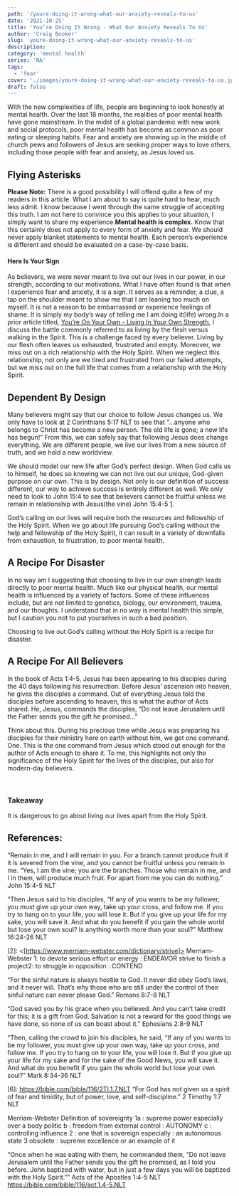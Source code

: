 ```yaml
---
path: '/youre-doing-it-wrong-what-our-anxiety-reveals-to-us'
date: '2021-10-25'
title: 'You’re Doing It Wrong - What Our Anxiety Reveals To Us'
author: 'Craig Booker'
slug: 'youre-doing-it-wrong-what-our-anxiety-reveals-to-us'
description:
category: 'mental health'
series: 'NA'
tags:
  - 'fear'
cover: './images/youre-doing-it-wrong-what-our-anxiety-reveals-to-us.jpg'
draft: false
---
```


With the new complexities of life, people are beginning to look honestly at mental health. Over the last 18 months, the realities of poor mental health have gone mainstream. In the midst of a global pandemic with new work and social protocols, poor mental health has become as common as poor eating or sleeping habits. Fear and anxiety are showing up in the middle of church pews and followers of Jesus are seeking proper ways to love others, including those people with fear and anxiety, as Jesus loved us.

## Flying Asterisks

**Please Note:**
There is a good possibility I will offend quite a few of my readers in this article. What I am about to say is quite hard to hear, much less admit. I know because I went through the same struggle of accepting this truth. I am not here to convince you this applies to your situation, I simply want to share my experience.**Mental health is complex.** Know that this certainly does not apply to every form of anxiety and fear. We should never apply blanket statements to mental health. Each person’s experience is different and should be evaluated on a case-by-case basis.

#### Here Is Your Sign

As believers, we were never meant to live out our lives in our power, in our strength, according to our motivations. What I have often found is that when I experience fear and anxiety, it is a sign. It serves as a reminder, a clue, a tap on the shoulder meant to show me that I am leaning too much on myself. It is not a reason to be embarrassed or experience feelings of shame. It is simply my body’s way of telling me I am doing it(life) wrong.In a prior article titled, [You’re On Your Own - Living In Your Own Strength]([https://www.craigbooker.com/youre-on-your-own-living-in-your-own-strength/]), I discuss the battle commonly referred to as living by the flesh versus walking in the Spirit. This is a challenge faced by every believer. Living by our flesh often leaves us exhausted, frustrated and empty. Moreover, we miss out on a rich relationship with the Holy Spirit. When we neglect this relationship, not only are we tired and frustrated from our failed attempts, but we miss out on the full life that comes from a relationship with the Holy Spirit.

## Dependent By Design

Many believers might say that our choice to follow Jesus changes us. We only have to look at 2 Corinthians 5:17 NLT to see that “…anyone who belongs to Christ has become a new person. The old life is gone; a new life has begun!” From this, we can safely say that following Jesus does change everything. We are different people, we live our lives from a new source of truth, and we hold a new worldview.

We should model our new life after God’s perfect design. When God calls us to himself, he does so knowing we can not live out our unique, God-given purpose on our own. This is by design. Not only is our definition of success different, our way to achieve success is entirely different as well. We only need to look to John 15:4 to see that believers cannot be fruitful unless we remain in relationship with Jesus(the vine) John 15:4-5 [1].

God’s calling on our lives will require both the resources and fellowship of the Holy Spirit. When we go about life pursuing God’s calling without the help and fellowship of the Holy Spirit, it can result in a variety of downfalls from exhaustion, to frustration, to poor mental health.

## A Recipe For Disaster

In no way am I suggesting that choosing to live in our own strength leads directly to poor mental health. Much like our physical health, our mental health is influenced by a variety of factors. Some of these influences include, but are not limited to genetics, biology, our environment, trauma, and our thoughts. I understand that in no way is mental health this simple, but I caution you not to put yourselves in such a bad position.

Choosing to live out God’s calling without the Holy Spirit is a recipe for disaster.

## A Recipe For All Believers

In the book of Acts 1:4-5, Jesus has been appearing to his disciples during the 40 days following his resurrection. Before Jesus’ ascension into heaven, he gives the disciples a command. Out of everything Jesus told the disciples before ascending to heaven, this is what the author of Acts shared. He, Jesus, commands the disciples, “Do not leave Jerusalem until the Father sends you the gift he promised...”

Think about this. During his precious time while Jesus was preparing his disciples for their ministry here on earth without him, we get one command. One. This is the one command from Jesus which stood out enough for the author of Acts enough to share it. To me, this highlights not only the significance of the Holy Spirit for the lives of the disciples, but also for modern-day believers.

<br />

### Takeaway

It is dangerous to go about living our lives apart from the Holy Spirit.

## References:

[0]: https://bible.com/bible/116/jhn.15.4-5.NLT

“Remain in me, and I will remain in you. For a branch cannot produce fruit if it is severed from the vine, and you cannot be fruitful unless you remain in me. “Yes, I am the vine; you are the branches. Those who remain in me, and I in them, will produce much fruit. For apart from me you can do nothing.” ‭‭John‬ ‭15:4-5‬ ‭NLT‬‬

[1]: https://bible.com/bible/116/mat.16.24-26.NLT

“Then Jesus said to his disciples, “If any of you wants to be my follower, you must give up your own way, take up your cross, and follow me. If you try to hang on to your life, you will lose it. But if you give up your life for my sake, you will save it. And what do you benefit if you gain the whole world but lose your own soul? Is anything worth more than your soul?” Matthew‬ ‭16:24-26‬ ‭NLT‬‬

[2]: <[https://www.merriam-webster.com/dictionary/strive]> Merriam-Webster 1: to devote serious effort or energy : ENDEAVOR
strive to finish a project2: to struggle in opposition : CONTEND

[3]: https://bible.com/bible/116/rom.8.7-8.NLT

“For the sinful nature is always hostile to God. It never did obey God’s laws, and it never will. That’s why those who are still under the control of their sinful nature can never please God.”
‭‭Romans‬ ‭8:7-8‬ ‭NLT‬‬

[4]: https://bible.com/bible/116/eph.2.8-9.NLT

“God saved you by his grace when you believed. And you can’t take credit for this; it is a gift from God. Salvation is not a reward for the good things we have done, so none of us can boast about it.”
‭‭Ephesians‬ ‭2:8-9‬ ‭NLT‬‬

[5]: https://bible.com/bible/116/mrk.8.34-36.NLT

“Then, calling the crowd to join his disciples, he said, “If any of you wants to be my follower, you must give up your own way, take up your cross, and follow me. If you try to hang on to your life, you will lose it. But if you give up your life for my sake and for the sake of the Good News, you will save it. And what do you benefit if you gain the whole world but lose your own soul?” Mark‬ ‭8:34-36‬ ‭NLT‬‬

[6]: <https://bible.com/bible/116/2TI.1.7.NLT> “For God has not given us a spirit of fear and timidity, but of power, love, and self-discipline.” ‭‭2 Timothy‬ ‭1:7‬ ‭NLT‬‬

Merriam-Webster
Definition of sovereignty
1a : supreme power especially over a body politic
b : freedom from external control : AUTONOMY
c : controlling influence
2 : one that is sovereign
especially : an autonomous state
3 obsolete : supreme excellence or an example of it

“Once when he was eating with them, he commanded them, “Do not leave Jerusalem until the Father sends you the gift he promised, as I told you before. John baptized with water, but in just a few days you will be baptized with the Holy Spirit.””
‭‭Acts of the Apostles‬ ‭1:4-5‬ ‭NLT‬‬
https://bible.com/bible/116/act.1.4-5.NLT
